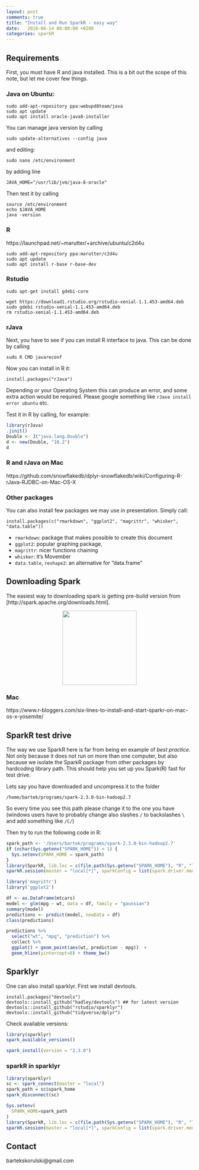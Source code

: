 ```yaml
---
layout: post
comments: true
title: "Install and Run SparkR - easy way"
date:   2018-08-14 00:00:00 +0200
categories: sparkR
---
```


## Requirements

First, you must have R and java installed. This is a bit 
out the scope of this note, but let me cover few things.

### Java on Ubuntu:
```
sudo add-apt-repository ppa:webupd8team/java
sudo apt update
sudo apt install oracle-java8-installer
```

You can manage java version by calling
```
sudo update-alternatives --config java
```
and editing:
```
sudo nano /etc/environment
```
by adding line
```
JAVA_HOME="/usr/lib/jvm/java-8-oracle"
```
Then test it by calling
```
source /etc/environment
echo $JAVA_HOME
java -version
```

### R

https://launchpad.net/~marutter/+archive/ubuntu/c2d4u

```
sudo add-apt-repository ppa:marutter/c2d4u
sudo apt update
sudo apt install r-base r-base-dev
```

### Rstudio

```
sudo apt-get install gdebi-core

wget https://download1.rstudio.org/rstudio-xenial-1.1.453-amd64.deb
sudo gdebi rstudio-xenial-1.1.453-amd64.deb
rm rstudio-xenial-1.1.453-amd64.deb
```

### rJava

Next, you have to see if you can install R interface to java. This can
be done by calling
```
sudo R CMD javareconf
```

Now you can install in R it:
```
install.packages("rJava")
```

Depending or your Operating System this can produce an error, and some
extra action would be required. Please google something like `rJava
install error ubuntu` etc. 

Test it in R by calling, for example:
```r
library(rJava)
.jinit()
Double <- J("java.lang.Double")
d <- new(Double, "10.2")
d
```

### R and rJava on Mac

https://github.com/snowflakedb/dplyr-snowflakedb/wiki/Configuring-R-rJava-RJDBC-on-Mac-OS-X

### Other packages

You can also install few packages we may use in presentation. Simply call:

```
install.packages(c("rmarkdown", "ggplot2", "magrittr", "whisker", "data.table"))
```

* `rmarkdown`: package that makes possible to create this document
* `ggplot2`: popular graphing package,
* `magrittr`: nicer functions chaining
* `whisker`: it's Movember
* `data.table`, `reshape2`: an alternative for "data.frame"

## Downloading Spark

The easiest way to downloading spark is getting pre-bulid version from
[http://spark.apache.org/downloads.html]. 

<center>

<img src="pic3.png" height="200px"/> 

</center>

### Mac
https://www.r-bloggers.com/six-lines-to-install-and-start-sparkr-on-mac-os-x-yosemite/

## SparkR test drive

The way we use SparkR here is far from being en example of _best
practice_. Not only because it does not run on more than one computer,
but also because we isolate the SparkR package from other packages by
hardcoding library path. This should help you set up you Spark(R) fast
for test drive.

Lets say you have downloaded and uncompress it to the folder

`/home/bartek/programs/spark-2.3.0-bin-hadoop2.7`

So every time you see this path please change it to the one you have
(windows users have to probably change also slashes `/` to backslashes `\` and add something like `/C/`)


Then try to run the following code in R:
```r
spark_path <- '/Users/bartek/programs/spark-2.3.0-bin-hadoop2.7'
if (nchar(Sys.getenv("SPARK_HOME")) < 1) {
  Sys.setenv(SPARK_HOME = spark_path)
}
library(SparkR, lib.loc = c(file.path(Sys.getenv("SPARK_HOME"), "R", "lib")))
sparkR.session(master = "local[*]", sparkConfig = list(spark.driver.memory = "2g"))
```


```r
library('magrittr')
library('ggplot2')

df <- as.DataFrame(mtcars)
model <- glm(mpg ~ wt, data = df, family = "gaussian")
summary(model)
predictions <- predict(model, newData = df)
class(predictions)
```

```r
predictions %>%
  select("wt", "mpg", "prediction") %>%
  collect %>%
  ggplot() + geom_point(aes(wt, prediction - mpg))  +
  geom_hline(yintercept=0) + theme_bw()
```

## Sparklyr

One can also install sparklyr. First we install devtools.

```
install.packages("devtools")
devtools::install_github("hadley/devtools") ## for latest version
devtools::install_github("rstudio/sparklyr")
devtools::install_github("tidyverse/dplyr")
```

Check available versions:
```r
library(sparklyr)
spark_available_versions()
```

```r
spark_install(version = "2.3.0")
```

### sparkR in sparklyr

```r
library(sparklyr)
sc <- spark_connect(master = "local")
spark_path = sc$spark_home
spark_disconnect(sc)

Sys.setenv(
  SPARK_HOME=spark_path
)
library(SparkR, lib.loc = c(file.path(Sys.getenv("SPARK_HOME"), "R", "lib")))
sparkR.session(master = "local[*]", sparkConfig = list(spark.driver.memory = "2g"))
```

## Contact

bartekskorulski@gmail.com
